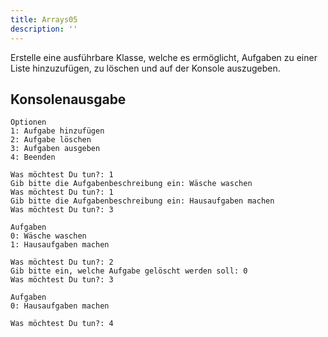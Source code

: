 ```yaml
---
title: Arrays05
description: ''
---
```



Erstelle eine ausführbare Klasse, welche es ermöglicht, Aufgaben zu einer Liste
hinzuzufügen, zu löschen und auf der Konsole auszugeben.

## Konsolenausgabe

```console
Optionen
1: Aufgabe hinzufügen
2: Aufgabe löschen
3: Aufgaben ausgeben
4: Beenden

Was möchtest Du tun?: 1
Gib bitte die Aufgabenbeschreibung ein: Wäsche waschen
Was möchtest Du tun?: 1
Gib bitte die Aufgabenbeschreibung ein: Hausaufgaben machen
Was möchtest Du tun?: 3

Aufgaben
0: Wäsche waschen
1: Hausaufgaben machen

Was möchtest Du tun?: 2
Gib bitte ein, welche Aufgabe gelöscht werden soll: 0
Was möchtest Du tun?: 3

Aufgaben
0: Hausaufgaben machen

Was möchtest Du tun?: 4
```

<Exercise pullRequest="22" branchSuffix="arrays/05" />
